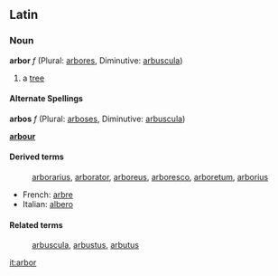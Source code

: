 ==Latin==

===Noun===
'''arbor''' ''f'' (Plural: [[arbores]], Diminutive: [[arbuscula]])

#a [[tree]]
====Alternate Spellings====
'''arbos''' ''f'' (Plural: [[arboses]], Diminutive: [[arbuscula]])

'''[[arbour]]'''

====Derived terms====
:[[arborarius]], [[arborator]], [[arboreus]], [[arboresco]], [[arboretum]], [[arborius]]

*French: [[arbre]]
*Italian: [[albero]]

====Related terms====
:[[arbuscula]], [[arbustus]], [[arbutus]]

[[it:arbor]]